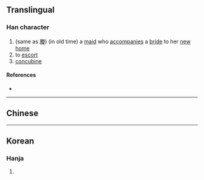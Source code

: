 {{character info/new}}
==Translingual==

===Han character===
{{Han char|rn=9|rad=人|as=07|sn=9|four=|canj=OFT|ids=⿰亻灷}}

# (same as [[媵]]) (in old time) a [[maid]] who [[accompanies]] a [[bride]] to her [[new]] [[home]]
# to [[escort]]
# [[concubine]]

====References====
* {{Han ref|kx=0105.070|dkj=00693|hdz=10166.030|uh=345E|ud=13406}}

----

==Chinese==
{{zh-see|媵|v}}

----

==Korean==

===Hanja===
{{ko-hanja|hangeul=잉|rv=ing|mr=ing|y=ing|eumhun=딸려보내다|ehrv=ttallyeobonaeda|ehmr=ttallyŏbonaeda|ehy=ttallyeponayta}}

# {{rfdef|ko|sort=人07}}